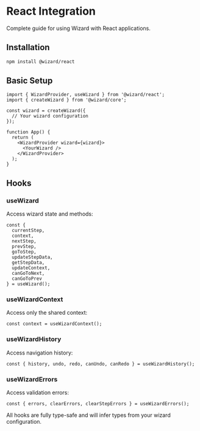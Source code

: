 # React Integration


Complete guide for using Wizard with React applications.

## Installation

```bash
npm install @wizard/react
```

## Basic Setup

```tsx
import { WizardProvider, useWizard } from '@wizard/react';
import { createWizard } from '@wizard/core';

const wizard = createWizard({
  // Your wizard configuration
});

function App() {
  return (
    <WizardProvider wizard={wizard}>
      <YourWizard />
    </WizardProvider>
  );
}
```

## Hooks

### useWizard

Access wizard state and methods:

```tsx
const {
  currentStep,
  context,
  nextStep,
  prevStep,
  goToStep,
  updateStepData,
  getStepData,
  updateContext,
  canGoToNext,
  canGoToPrev
} = useWizard();
```

### useWizardContext

Access only the shared context:

```tsx
const context = useWizardContext();
```

### useWizardHistory

Access navigation history:

```tsx
const { history, undo, redo, canUndo, canRedo } = useWizardHistory();
```

### useWizardErrors

Access validation errors:

```tsx
const { errors, clearErrors, clearStepErrors } = useWizardErrors();
```

<Callout type="info">
  All hooks are fully type-safe and will infer types from your wizard configuration.
</Callout>